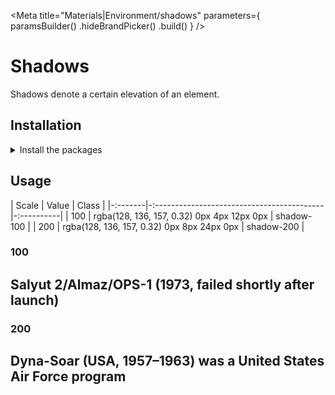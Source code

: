
<Meta
    title="Materials|Environment/shadows"
    parameters={
        paramsBuilder()
            .hideBrandPicker()
            .build()
    }
/>

<Anchor storyId="materials-environment-shadows--shadow-100" />

# Shadows

Shadows denote a certain elevation of an element.

## Installation

<details><summary >Install the packages</summary>

Install from <a href={INSTALLATION_PAGE}>the React bundle</a> or as a single package:

```bash
npm install @orbit-ui/css-normalize @orbit-ui/tachyons
```

</details>

## Usage

| Scale   | Value                                      | Class      |
|-:-------|-:------------------------------------------|-:----------|
| 100     | rgba(128, 136, 157, 0.32) 0px 4px 12px 0px | shadow-100 |
| 200     | rgba(128, 136, 157, 0.32) 0px 8px 24px 0px | shadow-200 |

### 100

<Preview>
    <Story name="shadow-100">
        <div>
            <div className="mw6 pa5 shadow-100">
                <div className="w-100 h13 bg-cloud-200" />
                <h2 className="f4 lh1 mt2">Salyut 2/Almaz/OPS-1 (1973, failed shortly after launch)</h2>
            </div>
        </div>
    </Story>
</Preview>

### 200

<Preview>
    <Story name="shadow-200">
        <div className="mw6 pa5 shadow-200 mt8">
            <div className="w-100 h13 bg-cloud-200" />
            <h2 className="f4 lh1 mt2">Dyna-Soar (USA, 1957–1963) was a United States Air Force program</h2>
        </div>
    </Story>
</Preview>
